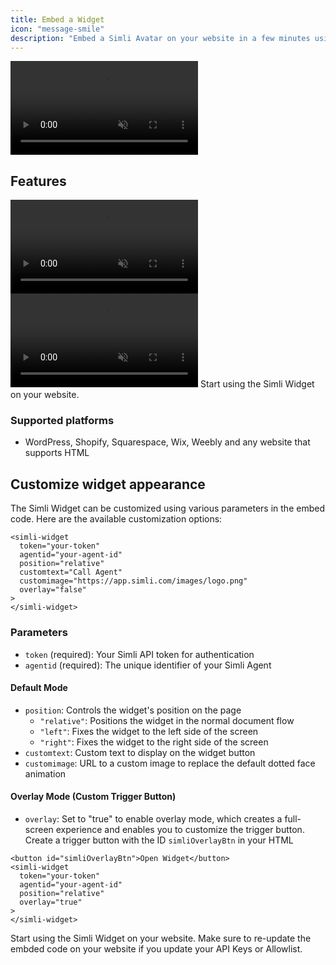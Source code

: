 ```yaml
---
title: Embed a Widget
icon: "message-smile"
description: "Embed a Simli Avatar on your website in a few minutes using Simli Auto."
---
```


<Frame>
  <video
    autoPlay
    muted
    loop
    playsInline
    className=""
    src="/images/widget1.mp4"
  ></video>
</Frame>


## Features

<CardGroup>
<Card title="Customize widget appearance" icon="palette">
<Frame>
  <video
    autoPlay
    muted
    loop
    playsInline
    className=""
    src="/images/widget2.mp4"
  ></video>
</Frame>
</Card>

<Card title="Share Avatar link" icon="link">
<Frame>
  <video
    autoPlay
    muted
    loop
    playsInline
    className=""
    src="/images/widget3.mp4"
  ></video>
</Frame>
</Card>
</CardGroup>
<Card title="Simli Widget" icon="code" href="https://app.simli.com">
  Start using the Simli Widget on your website.
</Card>

### Supported platforms
- WordPress, Shopify, Squarespace, Wix, Weebly and any website that supports HTML

## Customize widget appearance

The Simli Widget can be customized using various parameters in the embed code. Here are the available customization options:

```tsx
<simli-widget
  token="your-token"
  agentid="your-agent-id"
  position="relative"
  customtext="Call Agent"
  customimage="https://app.simli.com/images/logo.png"
  overlay="false"
>
</simli-widget>
```

### Parameters

- `token` (required): Your Simli API token for authentication
- `agentid` (required): The unique identifier of your Simli Agent

#### Default Mode
- `position`: Controls the widget's position on the page
  - `"relative"`: Positions the widget in the normal document flow
  - `"left"`: Fixes the widget to the left side of the screen
  - `"right"`: Fixes the widget to the right side of the screen
- `customtext`: Custom text to display on the widget button
- `customimage`: URL to a custom image to replace the default dotted face animation

#### Overlay Mode (Custom Trigger Button)
- `overlay`: Set to "true" to enable overlay mode, which creates a full-screen experience and enables you to customize the trigger button. Create a trigger button with the ID `simliOverlayBtn` in your HTML

```tsx
<button id="simliOverlayBtn">Open Widget</button>
<simli-widget
  token="your-token"
  agentid="your-agent-id"
  position="relative"
  overlay="true"
>
</simli-widget>
```

<Card title="Simli Widget" icon="code" href="https://app.simli.com">
  Start using the Simli Widget on your website.
</Card>

<Info>
  Make sure to re-update the embded code on your website if you update your API Keys or Allowlist.
</Info>
